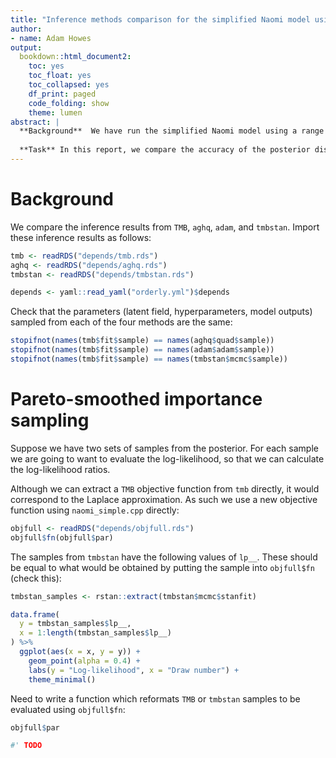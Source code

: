 ```yaml
---
title: "Inference methods comparison for the simplified Naomi model using Pareto-smoothed importance sampling"
author:
- name: Adam Howes
output:
  bookdown::html_document2:
    toc: yes
    toc_float: yes
    toc_collapsed: yes
    df_print: paged
    code_folding: show
    theme: lumen
abstract: |
  **Background**  We have run the simplified Naomi model using a range of inference methods: `TMB`, `aghq`, `adam` and `tmbstan`.
  
  **Task** In this report, we compare the accuracy of the posterior distributions obtained from these inference methods using Pareto-smoothed importance sampling.
---
```


# Background

We compare the inference results from `TMB`, `aghq`, `adam`, and `tmbstan`.
Import these inference results as follows:

```r
tmb <- readRDS("depends/tmb.rds")
aghq <- readRDS("depends/aghq.rds")
tmbstan <- readRDS("depends/tmbstan.rds")

depends <- yaml::read_yaml("orderly.yml")$depends
```

Check that the parameters (latent field, hyperparameters, model outputs) sampled from each of the four methods are the same:

```r
stopifnot(names(tmb$fit$sample) == names(aghq$quad$sample))
stopifnot(names(tmb$fit$sample) == names(adam$adam$sample))
stopifnot(names(tmb$fit$sample) == names(tmbstan$mcmc$sample))
```

# Pareto-smoothed importance sampling

Suppose we have two sets of samples from the posterior.
For each sample we are going to want to evaluate the log-likelihood, so that we can calculate the log-likelihood ratios.

Although we can extract a `TMB` objective function from `tmb` directly, it would correspond to the Laplace approximation.
As such we use a new objective function using `naomi_simple.cpp` directly:

```r
objfull <- readRDS("depends/objfull.rds")
objfull$fn(objfull$par)
```

The samples from `tmbstan` have the following values of `lp__`.
These should be equal to what would be obtained by putting the sample into `objfull$fn` (check this):

```r
tmbstan_samples <- rstan::extract(tmbstan$mcmc$stanfit)

data.frame(
  y = tmbstan_samples$lp__,
  x = 1:length(tmbstan_samples$lp__)
) %>%
  ggplot(aes(x = x, y = y)) +
    geom_point(alpha = 0.4) +
    labs(y = "Log-likelihood", x = "Draw number") +
    theme_minimal() 
```

Need to write a function which reformats `TMB` or `tmbstan` samples to be evaluated using `objfull$fn`:

```r
objfull$par

#' TODO
```
